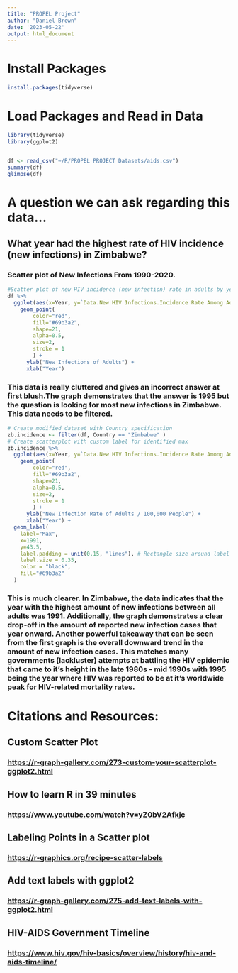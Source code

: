 ---
title: "PROPEL Project"
author: "Daniel Brown"
date: '2023-05-22'
output: html_document
---

# Install Packages

```{r}
install.packages(tidyverse)

```

# Load Packages and Read in Data

```{r}

library(tidyverse)
library(ggplot2)


df <- read_csv("~/R/PROPEL PROJECT Datasets/aids.csv")
summary(df)
glimpse(df)  


```

# A question we can ask regarding this data...

## What year had the highest rate of HIV incidence (new infections) in Zimbabwe?

### Scatter plot of New Infections From 1990-2020.

```{r}
#Scatter plot of new HIV incidence (new infection) rate in adults by year per 100,000 people.
df %>%
  ggplot(aes(x=Year, y=`Data.New HIV Infections.Incidence Rate Among Adults`)) + 
    geom_point(
        color="red",
        fill="#69b3a2",
        shape=21,
        alpha=0.5,
        size=2,
        stroke = 1
        ) +
      ylab("New Infections of Adults") + 
      xlab("Year")  

```

### This data is really cluttered and gives an incorrect answer at first blush.The graph demonstrates that the answer is 1995 but the question is looking for most new infections in Zimbabwe. This data needs to be filtered.

```{r}
# Create modified dataset with Country specification
zb.incidence <- filter(df, Country == "Zimbabwe" )
# Create scatterplot with custom label for identified max
zb.incidence %>%
  ggplot(aes(x=Year, y=`Data.New HIV Infections.Incidence Rate Among Adults`)) + 
    geom_point(
        color="red",
        fill="#69b3a2",
        shape=21,
        alpha=0.5,
        size=2,
        stroke = 1
        ) +
      ylab("New Infection Rate of Adults / 100,000 People") + 
      xlab("Year") +
  geom_label(
    label="Max", 
    x=1991,
    y=43.5,
    label.padding = unit(0.15, "lines"), # Rectangle size around label
    label.size = 0.35,
    color = "black",
    fill="#69b3a2"
  )
```

### This is much clearer. In Zimbabwe, the data indicates that the year with the highest amount of new infections between all adults was 1991. Additionally, the graph demonstrates a clear drop-off in the amount of reported new infection cases that year onward. Another powerful takeaway that can be seen from the first graph is the overall downward trend in the amount of new infection cases. This matches many governments (lackluster) attempts at battling the HIV epidemic that came to it's height in the late 1980s - mid 1990s with 1995 being the year where HIV was reported to be at it's worldwide peak for HIV-related mortality rates.

# Citations and Resources:

## Custom Scatter Plot

### <https://r-graph-gallery.com/273-custom-your-scatterplot-ggplot2.html>

## How to learn R in 39 minutes

### <https://www.youtube.com/watch?v=yZ0bV2Afkjc>

## Labeling Points in a Scatter plot

### <https://r-graphics.org/recipe-scatter-labels>

## Add text labels with ggplot2

### <https://r-graph-gallery.com/275-add-text-labels-with-ggplot2.html>

## HIV-AIDS Government Timeline

### <https://www.hiv.gov/hiv-basics/overview/history/hiv-and-aids-timeline/>
